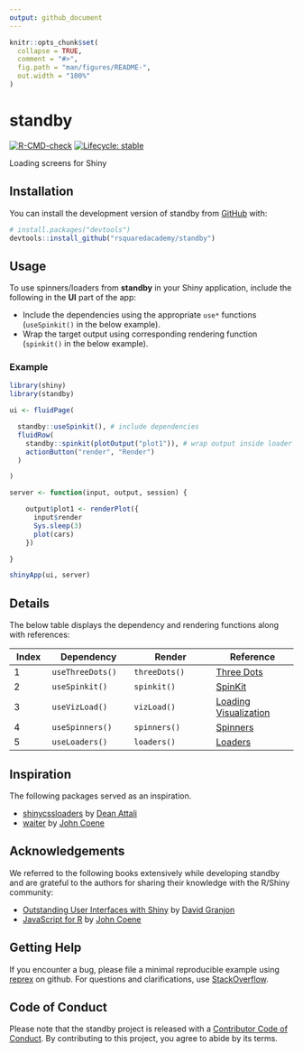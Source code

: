 ```yaml
---
output: github_document
---
```


<!-- README.md is generated from README.Rmd. Please edit that file -->

```r
knitr::opts_chunk$set(
  collapse = TRUE,
  comment = "#>",
  fig.path = "man/figures/README-",
  out.width = "100%"
)
```

# standby

<!-- badges: start -->
[![R-CMD-check](https://github.com/rsquaredacademy/standby/actions/workflows/R-CMD-check.yaml/badge.svg)](https://github.com/rsquaredacademy/standby/actions/workflows/R-CMD-check.yaml) 
[![Lifecycle: stable](https://img.shields.io/badge/lifecycle-stable-brightgreen.svg)](https://lifecycle.r-lib.org/articles/stages.html#stable)
<!-- badges: end -->

Loading screens for Shiny

## Installation

You can install the development version of standby from [GitHub](https://github.com/) with:

``` r
# install.packages("devtools")
devtools::install_github("rsquaredacademy/standby")
```

## Usage

To use spinners/loaders from **standby** in your Shiny application, include the 
following in the **UI** part of the app:

- Include the dependencies using the appropriate `use*` functions 
(`useSpinkit()` in the below example).
- Wrap the target output using corresponding rendering function 
(`spinkit()` in the below example).

### Example

```r
library(shiny)
library(standby)

ui <- fluidPage(

  standby::useSpinkit(), # include dependencies
  fluidRow(
    standby::spinkit(plotOutput("plot1")), # wrap output inside loader
    actionButton("render", "Render")
  )

)

server <- function(input, output, session) {

    output$plot1 <- renderPlot({
      input$render
      Sys.sleep(3)
      plot(cars)
    })

}

shinyApp(ui, server)
```

## Details

The below table displays the dependency and rendering functions along with references:

| Index | Dependency       | Render        | Reference                                                                |
| ------| -------------    | ------------- | -------------                                                            |
| 1     | `useThreeDots()` | `threeDots()` | [Three Dots](https://github.com/nzbin/three-dots)                        |
| 2     | `useSpinkit()`   | `spinkit()`   | [SpinKit](https://github.com/tobiasahlin/SpinKit)                        |
| 3     | `useVizLoad()`   | `vizLoad()`   | [Loading Visualization](https://github.com/RIDICS/Loading-Visualization) |
| 4     | `useSpinners()`  | `spinners()`  | [Spinners](https://github.com/lukehaas/css-loaders)                      |
| 5     | `useLoaders()`   | `loaders()`   | [Loaders](https://github.com/raphaelfabeni/css-loader)                   |

## Inspiration

The following packages served as an inspiration. 

- [shinycssloaders](https://github.com/daattali/shinycssloaders) by [Dean Attali](https://attalitech.com/)
- [waiter](https://github.com/JohnCoene/waiter) by [John Coene](https://john-coene.com/)

## Acknowledgements

We referred to the following books extensively while developing standby and are grateful to the authors for sharing their knowledge with the R/Shiny community:

- [Outstanding User Interfaces with Shiny](https://unleash-shiny.rinterface.com/index.html) by [David Granjon](https://divadnojnarg.github.io/)
- [JavaScript for R](https://book.javascript-for-r.com/) by [John Coene](https://john-coene.com/)

## Getting Help

If you encounter a bug, please file a minimal reproducible example using 
[reprex](https://reprex.tidyverse.org/index.html) on github. For questions and clarifications, 
use [StackOverflow](https://stackoverflow.com/).

## Code of Conduct

Please note that the standby project is released with a [Contributor Code of Conduct](https://contributor-covenant.org/version/2/1/CODE_OF_CONDUCT.html). By contributing to this project, you agree to abide by its terms.
